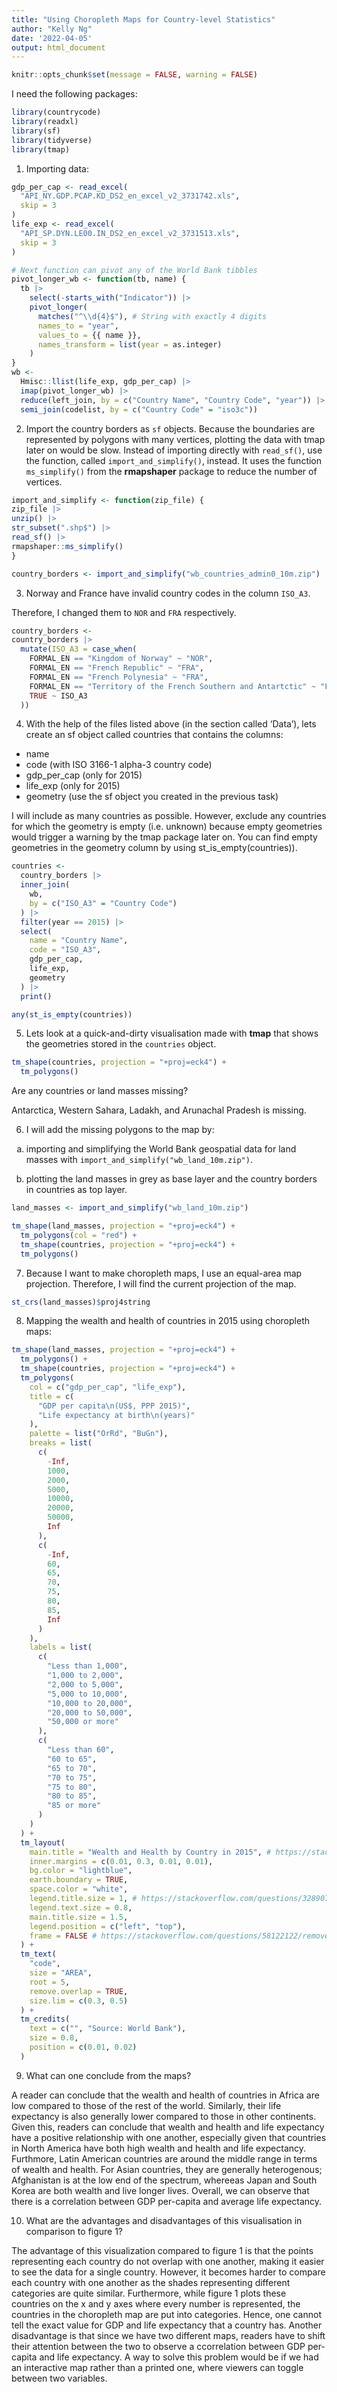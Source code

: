 ```yaml
---
title: "Using Choropleth Maps for Country-level Statistics"
author: "Kelly Ng"
date: '2022-04-05'
output: html_document
---
```


```r
knitr::opts_chunk$set(message = FALSE, warning = FALSE)
```

I need the following packages:
```r
library(countrycode)
library(readxl)
library(sf)
library(tidyverse)
library(tmap)
```

1. Importing data: 
```r
gdp_per_cap <- read_excel(
  "API_NY.GDP.PCAP.KD_DS2_en_excel_v2_3731742.xls",
  skip = 3
)
life_exp <- read_excel(
  "API_SP.DYN.LE00.IN_DS2_en_excel_v2_3731513.xls",
  skip = 3
)

# Next function can pivot any of the World Bank tibbles
pivot_longer_wb <- function(tb, name) {
  tb |>
    select(-starts_with("Indicator")) |>
    pivot_longer(
      matches("^\\d{4}$"), # String with exactly 4 digits
      names_to = "year",
      values_to = {{ name }},
      names_transform = list(year = as.integer)
    )
}
wb <-
  Hmisc::llist(life_exp, gdp_per_cap) |>
  imap(pivot_longer_wb) |>
  reduce(left_join, by = c("Country Name", "Country Code", "year")) |>
  semi_join(codelist, by = c("Country Code" = "iso3c"))
```

(2) Import the country borders as `sf` objects. Because the boundaries are 
represented by polygons with many vertices, plotting the data with tmap later 
on would be slow. Instead of importing directly with `read_sf()`, use the 
function, called `import_and_simplify()`, instead. It uses the function 
`ms_simplify()` from the **rmapshaper** package to reduce the number of 
vertices.
```r
import_and_simplify <- function(zip_file) {
zip_file |>
unzip() |>
str_subset(".shp$") |>
read_sf() |>
rmapshaper::ms_simplify()
}

country_borders <- import_and_simplify("wb_countries_admin0_10m.zip")
```

(3) Norway and France have invalid country codes in the column `ISO_A3`. 

Therefore, I changed them to `NOR` and `FRA` respectively.
```r
country_borders <- 
country_borders |>
  mutate(ISO_A3 = case_when(
    FORMAL_EN == "Kingdom of Norway" ~ "NOR",
    FORMAL_EN == "French Republic" ~ "FRA", 
    FORMAL_EN == "French Polynesia" ~ "FRA", 
    FORMAL_EN == "Territory of the French Southern and Antartctic" ~ "FRA", 
    TRUE ~ ISO_A3
  ))
```


(4) With the help of the files listed above (in the section called ‘Data’), 
lets create an sf object called countries that contains the columns:
- name
- code (with ISO 3166-1 alpha-3 country code)
- gdp_per_cap (only for 2015)
- life_exp (only for 2015)
- geometry (use the sf object you created in the previous task)

I will include as many countries as possible. However, exclude any countries for 
which the geometry is empty (i.e. unknown) because empty geometries would 
trigger a warning by the tmap package later on. You can find empty geometries in
the geometry column by using st_is_empty(countries)).
```r
countries <-
  country_borders |>
  inner_join(
    wb,
    by = c("ISO_A3" = "Country Code")
  ) |>
  filter(year == 2015) |>
  select(
    name = "Country Name",
    code = "ISO_A3",
    gdp_per_cap, 
    life_exp, 
    geometry
  ) |>
  print()

any(st_is_empty(countries))
```

(5) Lets look at a quick-and-dirty visualisation made with **tmap** that shows 
the geometries stored in the `countries` object. 
```r
tm_shape(countries, projection = "+proj=eck4") + 
  tm_polygons()
```

Are any countries or land masses missing?

Antarctica, Western Sahara, Ladakh, and Arunachal Pradesh is missing. 

6) I will add the missing polygons to the map by:

  (a) importing and simplifying the World Bank geospatial data for land masses 
with `import_and_simplify("wb_land_10m.zip")`.

  (b) plotting the land masses in grey as base layer and the country borders in 
countries as top layer.
```r
land_masses <- import_and_simplify("wb_land_10m.zip")

tm_shape(land_masses, projection = "+proj=eck4") +
  tm_polygons(col = "red") +
  tm_shape(countries, projection = "+proj=eck4") +
  tm_polygons()
```

(7) Because I want to make choropleth maps, I use an equal-area map projection. 
Therefore, I will find the current projection of the map. 
```r
st_crs(land_masses)$proj4string
```

(8) Mapping the wealth and health of countries in 2015 using choropleth maps:
```r
tm_shape(land_masses, projection = "+proj=eck4") +
  tm_polygons() +
  tm_shape(countries, projection = "+proj=eck4") +
  tm_polygons(
    col = c("gdp_per_cap", "life_exp"),
    title = c(
      "GDP per capita\n(US$, PPP 2015)",
      "Life expectancy at birth\n(years)"
    ),
    palette = list("OrRd", "BuGn"),
    breaks = list(
      c(
        -Inf,
        1000,
        2000,
        5000,
        10000,
        20000,
        50000,
        Inf
      ),
      c(
        -Inf,
        60,
        65,
        70,
        75,
        80,
        85,
        Inf
      )
    ),
    labels = list(
      c(
        "Less than 1,000",
        "1,000 to 2,000",
        "2,000 to 5,000",
        "5,000 to 10,000",
        "10,000 to 20,000",
        "20,000 to 50,000",
        "50,000 or more"
      ),
      c(
        "Less than 60",
        "60 to 65",
        "65 to 70",
        "70 to 75",
        "75 to 80",
        "80 to 85",
        "85 or more"
      )
    )
  ) +
  tm_layout(
    main.title = "Wealth and Health by Country in 2015", # https://stackoverflow.com/questions/61355422/how-to-put-title-of-a-map-outside-of-the-panel-tmap-package
    inner.margins = c(0.01, 0.3, 0.01, 0.01),
    bg.color = "lightblue",
    earth.boundary = TRUE,
    space.color = "white",
    legend.title.size = 1, # https://stackoverflow.com/questions/32890762/how-to-manipulate-tmap-legend
    legend.text.size = 0.8,
    main.title.size = 1.5,
    legend.position = c("left", "top"),
    frame = FALSE # https://stackoverflow.com/questions/58122122/remove-customize-facets-borders-in-tmap-tm-facets
  ) +
  tm_text(
    "code",
    size = "AREA",
    root = 5,
    remove.overlap = TRUE,
    size.lim = c(0.3, 0.5)
  ) +
  tm_credits(
    text = c("", "Source: World Bank"),
    size = 0.8,
    position = c(0.01, 0.02)
  )
```

(9) What can one conclude from the maps?

A reader can conclude that the wealth and health of countries in Africa are low compared to those of the rest of the world. Similarly, their life expectancy is also generally lower compared to those in other continents. Given this, readers can conclude that wealth and health and life expectancy have a positive relationship with one another, especially given that countries in North America have both high wealth and health and life expectancy. Furthmore, Latin American countries are around the middle range in terms of wealth and health. For Asian countries, they are generally heterogenous; Afghanistan is at the low end of the spectrum, whereeas Japan and South Korea are both wealth and live longer lives. Overall, we can observe that there is a correlation between GDP per-capita and average life expectancy. 

(10) What are the advantages and disadvantages of this visualisation in comparison to figure 1?

The advantage of this visualization compared to figure 1 is that the points representing each country do not overlap with one another, making it easier to see the data for a single country. However, it becomes harder to compare each country with one another as the shades representing different categories are quite similar. Furthermore, while figure 1 plots these countries on the x and y axes where every number is represented, the countries in the choropleth map are put into categories. Hence, one cannot tell the exact value for GDP and life expectancy that a country has. Another disadvantage is that since we have two different maps, readers have to shift their attention between the two to observe a ccorrelation between GDP per-capita and life expectancy. A way to solve this problem would be if we had an interactive map rather than a printed one, where viewers can toggle between two variables.
